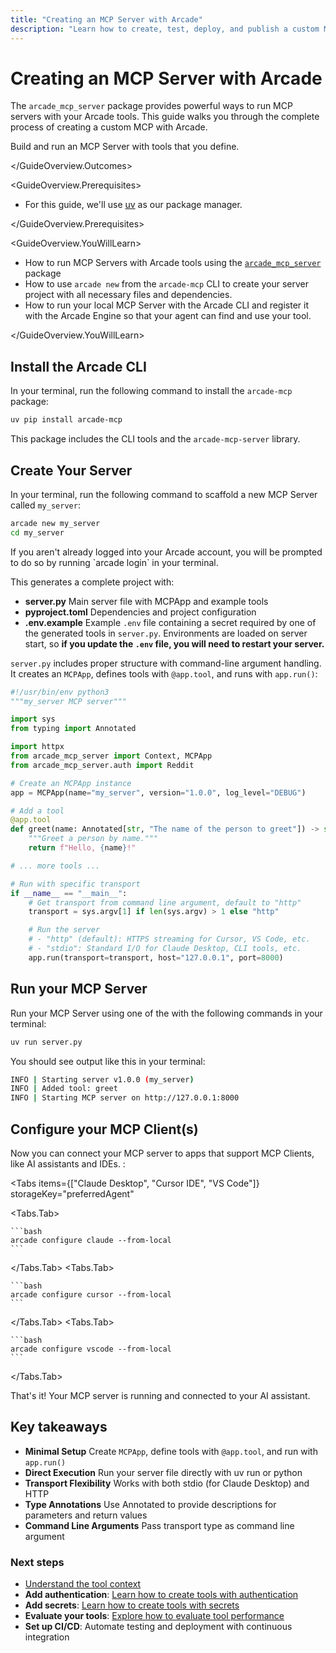 ```yaml
---
title: "Creating an MCP Server with Arcade"
description: "Learn how to create, test, deploy, and publish a custom MCP Server with Arcade"
---
```



# Creating an MCP Server with Arcade

The `arcade_mcp_server` package provides powerful ways to run MCP servers with your Arcade tools. This guide walks you through the complete process of creating a custom MCP with Arcade.

<GuideOverview>
<GuideOverview.Outcomes>

Build and run an MCP Server with tools that you define.

</GuideOverview.Outcomes>

<GuideOverview.Prerequisites>

- For this guide, we'll use [uv](https://docs.astral.sh/uv/getting-started/installation/) as our package manager.

</GuideOverview.Prerequisites>

<GuideOverview.YouWillLearn>

- How to run MCP Servers with Arcade tools using the [`arcade_mcp_server`](https://python.mcp.arcade.dev/api/server/server/) package
- How to use `arcade new` from the `arcade-mcp` CLI to create your server project with all necessary files and dependencies.
- How to run your local MCP Server with the Arcade CLI and register it with the Arcade Engine so that your agent can find and use your tool.

</GuideOverview.YouWillLearn>
</GuideOverview>

<Steps>

## Install the Arcade CLI

In your terminal, run the following command to install the `arcade-mcp` package:

```bash
uv pip install arcade-mcp
```

This package includes the CLI tools and the `arcade-mcp-server` library.

## Create Your Server

In your terminal, run the following command to scaffold a new MCP Server called `my_server`:

```bash
arcade new my_server
cd my_server
```

<Callout type="info">
  If you aren't already logged into your Arcade account, you will be prompted to
  do so by running `arcade login` in your terminal.
</Callout>

This generates a complete project with:

- **server.py** Main server file with MCPApp and example tools
- **pyproject.toml** Dependencies and project configuration
- **.env.example** Example `.env` file containing a secret required by one of the generated tools in `server.py`. Environments are loaded on server start, so **if you update the `.env` file, you will need to restart your server.**

`server.py` includes proper structure with command-line argument handling. It creates an `MCPApp`, defines tools with `@app.tool`, and runs with `app.run()`:

```python
#!/usr/bin/env python3
"""my_server MCP server"""

import sys
from typing import Annotated

import httpx
from arcade_mcp_server import Context, MCPApp
from arcade_mcp_server.auth import Reddit

# Create an MCPApp instance
app = MCPApp(name="my_server", version="1.0.0", log_level="DEBUG")

# Add a tool
@app.tool
def greet(name: Annotated[str, "The name of the person to greet"]) -> str:
    """Greet a person by name."""
    return f"Hello, {name}!"

# ... more tools ...

# Run with specific transport
if __name__ == "__main__":
    # Get transport from command line argument, default to "http"
    transport = sys.argv[1] if len(sys.argv) > 1 else "http"

    # Run the server
    # - "http" (default): HTTPS streaming for Cursor, VS Code, etc.
    # - "stdio": Standard I/O for Claude Desktop, CLI tools, etc.
    app.run(transport=transport, host="127.0.0.1", port=8000)
```

## Run your MCP Server

Run your MCP Server using one of the with the following commands in your terminal:

```bash
uv run server.py
```

You should see output like this in your terminal:

```bash
INFO | Starting server v1.0.0 (my_server)
INFO | Added tool: greet
INFO | Starting MCP server on http://127.0.0.1:8000
```

## Configure your MCP Client(s)

Now you can connect your MCP server to apps that support MCP Clients, like AI assistants and IDEs. :

<Tabs
  items={["Claude Desktop", "Cursor IDE", "VS Code"]}
  storageKey="preferredAgent"
>
  <Tabs.Tab>

    ```bash
    arcade configure claude --from-local
    ```

  </Tabs.Tab>
  <Tabs.Tab>

    ```bash
    arcade configure cursor --from-local
    ```

  </Tabs.Tab>
  <Tabs.Tab>

    ```bash
    arcade configure vscode --from-local
    ```

  </Tabs.Tab>
</Tabs>

That's it! Your MCP server is running and connected to your AI assistant.

</Steps>

## Key takeaways

- **Minimal Setup** Create `MCPApp`, define tools with `@app.tool`, and run with `app.run()`
- **Direct Execution** Run your server file directly with uv run or python
- **Transport Flexibility** Works with both stdio (for Claude Desktop) and HTTP
- **Type Annotations** Use Annotated to provide descriptions for parameters and return values
- **Command Line Arguments** Pass transport type as command line argument

### Next steps

- [Understand the tool context](/home/build-tools/tool-context)
- **Add authentication**: [Learn how to create tools with authentication](/home/build-tools/create-a-tool-with-auth)
- **Add secrets**: [Learn how to create tools with secrets](/home/build-tools/create-a-tool-with-secrets)
- **Evaluate your tools**: [Explore how to evaluate tool performance](/home/evaluate-tools/why-evaluate-tools)
- **Set up CI/CD**: Automate testing and deployment with continuous integration
